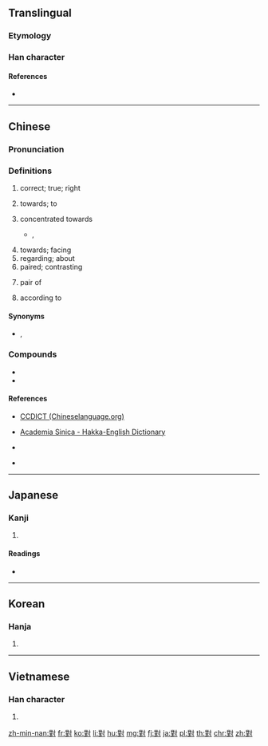 ==Translingual==
{{stroke order|type=animate}}
{{Han simplified forms|對|対|对}}

===Etymology===
{{Han compound|丵|士|寸|ls=ic}}

===Han character===
{{Han char|rn=41|rad=寸|as=11|sn=14|four=34100|canj=TGDI|ids=⿰⿱业𦍌寸}}

====References====
* {{Han ref|kx=0296.070|dkj=07457|hdz=10511.090|uh=5C0D|ud=23565|bh=B9EF|bd=47599}}

----

==Chinese==
{{zh-forms|s=对}}

===Pronunciation===
{{zh-pron
|m=duì
|c=deoi3
|h=pfs=tui
|mn=tùi/ùi
|w=
|mc=y
|oc=y
|ma=|ma2=
|cat=a,v,intj
}}

===Definitions===
{{zh-hanzi}}

# correct; true; right
#: {{zh-x|你 說 對 了。|You're '''right'''.}}
# towards; to
#: {{zh-x|你 '''對''' 任何 藥物 過敏 嗎？|Are you allergic '''to''' any medications?}}
# concentrated towards
#* {{l|zh|w:zh:許冠傑|許冠傑}}, {{lang|zh|難忘你}}
#*: {{zh-x|難忘 妳 對 我 那 種 體貼入微　時時刻刻 腦海 中 都 緊記|I can't forget that attention you '''gave''' me; it's still stuck fast in my mind all the time|C-LIT}}
# towards; facing
# regarding; about
# paired; contrasting
#: {{zh-x|中日 '''對'''譯|Chinese-Japanese bilingual text}}
#: {{zh-x|'''對'''照|a comparison; to contrast}}
# pair of
#: {{zh-x|兩 對 鞋|two '''pairs''' of shoes|C}}
# according to

{{attention|zh|probably needs a lot of expansion}}

====Synonyms====
* {{sense|correct}} {{zh-l|不錯}}, {{q|Cantonese}} {{zh-l|唔錯}}

===Compounds===
* {{zh-l|對不起}}
* {{zh-l|對唔住}}

====References====
* {{qualifier|Hakka}} [http://www.chineselanguage.org/dictionaries/?mode=view&module=chardict&query=%E5%B0%8D CCDICT (Chineselanguage.org)]
* {{qualifier|Hakka}} [http://minhakka.ling.sinica.edu.tw/bkg/hakyin/search.php?DETAIL=1&LIMIT=id=53094&dbname=su_tian_1&graph=2 Academia Sinica - Hakka-English Dictionary]
* {{qualifier|Hakka}} {{R:hak:Lau 1997}}
* {{qualifier|Min Nan}} {{thcwd|10475}}

----

==Japanese==

===Kanji===
{{ja-kanji|grade=|rs=寸11|style=ky|shin=対}}

# {{defn|lang=ja|sort=寸11}}

====Readings====
* {{ja-readings|on=[[たい]] (tai), [[つい]] (tsui)|kun=[[こたえる]] (kotaeru), [[むかう]] (mukau), [[そろい]] (soroi), [[ならぶ]] (narabu), [[あいて]] (aite)}}

----

==Korean==

===Hanja===
{{ko-hanja|hangeul=대|rv=dae|mr=tae|y=tay}}

# {{defn|lang=ko|sort=寸11}}

----

==Vietnamese==

===Han character===
{{vi-hantu|[[đối]], [[đỗi]], [[dối]], [[đôi]], [[nhói]], [[tối]], [[tụi]]}}

# {{defn|lang=vi}}

[[zh-min-nan:對]]
[[fr:對]]
[[ko:對]]
[[li:對]]
[[hu:對]]
[[mg:對]]
[[fj:對]]
[[ja:對]]
[[pl:對]]
[[th:對]]
[[chr:對]]
[[zh:對]]